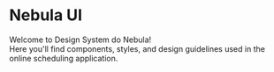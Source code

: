 

<Meta title="Home" />

# Nebula UI

Welcome to Design System do Nebula!\
Here you'll find components, styles, and design guidelines used in the online scheduling application.
